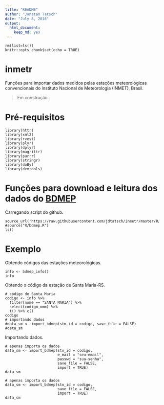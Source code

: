 ```yaml
---
title: "README"
author: "Jonatan Tatsch"
date: "July 8, 2016"
output: 
  html_document: 
    keep_md: yes
---
```


```r0
rm(list=ls())
knitr::opts_chunk$set(echo = TRUE)
```

# inmetr
Funções para importar dados medidos pelas estações meteorológicas convencionais do Instituto Nacional de Meteorologia (INMET), Brasil.

> Em construção.

# Pré-requisitos

```r1
library(httr)
library(xml2)
library(rvest)
library(plyr)
library(dplyr)
library(magrittr)
library(purrr)
library(stringr)
library(doBy)
library(devtools)
```

# Funções para download e leitura dos dados do [BDMEP](http://www.inmet.gov.br/projetos/rede/pesquisa/)

Carregando script do github.

```r2
source_url('https://raw.githubusercontent.com/jdtatsch/inmetr/master/R/bdmep.R')
#source("R/bdmep.R")
ls()
```

# Exemplo

Obtendo códigos das estações meteorológicas.

```r3
info <- bdmep_info()
info
```

Obtendo o código da estação de Santa Maria-RS.

```r4
# código de Santa Maria
codigo <- info %>% 
  filter(nome == "SANTA MARIA") %>%
  select(codigo_omm) %>%
  t() %>% c()
codigo
# importando dados
#data_sm <- import_bdmep(stn_id = codigo, save_file = FALSE)
#data_sm
```

Importando dados.


```r5
# apenas importa os dados
data_sm <- import_bdmep(stn_id = codigo, 
                        e_mail = "seu-email",
                        passwd = "sua-senha",
                        save_file = FALSE, 
                        import = TRUE)
data_sm
```

```r6
# apenas importa os dados
data_sm <- import_bdmep(stn_id = codigo, 
                        save_file = FALSE, 
                        import = TRUE)
data_sm
```

